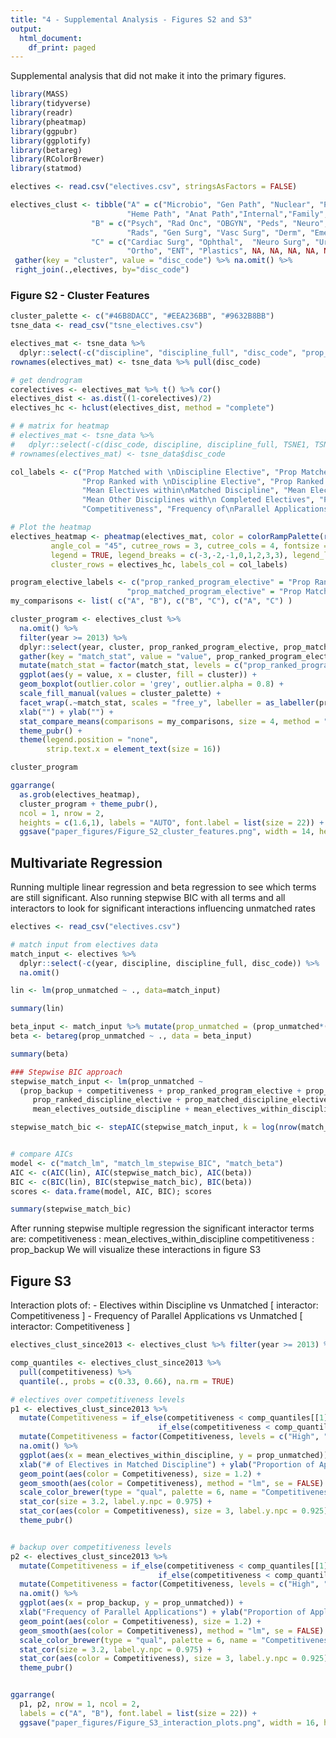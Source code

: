 ---
title: "4 - Supplemental Analysis - Figures S2 and S3"
output:
  html_document:
    df_print: paged
---

Supplemental analysis that did not make it into the primary figures. 

```{r}
library(MASS)
library(tidyverse)
library(readr)
library(pheatmap)
library(ggpubr)
library(ggplotify)
library(betareg)
library(RColorBrewer)
library(statmod)
```

```{r}
electives <- read.csv("electives.csv", stringsAsFactors = FALSE)

electives_clust <- tibble("A" = c("Microbio", "Gen Path", "Nuclear", "Pub Health","Neuro Path","Peds Neuro",
                          "Heme Path", "Anat Path","Internal","Family", "Med Gen", NA),
                  "B" = c("Psych", "Rad Onc", "OBGYN", "Peds", "Neuro", "Physiatry", "Anesth",
                          "Rads", "Gen Surg", "Vasc Surg", "Derm", "Emerg"),
                  "C" = c("Cardiac Surg", "Ophthal",  "Neuro Surg", "Urology",
                          "Ortho", "ENT", "Plastics", NA, NA, NA, NA, NA)) %>%
 gather(key = "cluster", value = "disc_code") %>% na.omit() %>%
 right_join(.,electives, by="disc_code")
```


### Figure S2 - Cluster Features

```{r, fig.height=7, fig.width=10}
cluster_palette <- c("#46B8DACC", "#EEA236BB", "#9632B8BB")
tsne_data <- read_csv("tsne_electives.csv")

electives_mat <- tsne_data %>% 
  dplyr::select(-c("discipline", "discipline_full", "disc_code", "prop_unmatched", "TSNE1", "TSNE2")) %>% data.matrix()
rownames(electives_mat) <- tsne_data %>% pull(disc_code)

# get dendrogram
corelectives <- electives_mat %>% t() %>% cor()
electives_dist <- as.dist((1-corelectives)/2)
electives_hc <- hclust(electives_dist, method = "complete")

```


```{r, fig.height=7, fig.width=10}
# # matrix for heatmap
# electives_mat <- tsne_data %>% 
#   dplyr::select(-c(disc_code, discipline, discipline_full, TSNE1, TSNE2, electives_clusters)) %>% data.matrix
# rownames(electives_mat) <- tsne_data$disc_code

col_labels <- c("Prop Matched with \nDiscipline Elective", "Prop Matched with \nProgram Elective", 
                "Prop Ranked with \nDiscipline Elective", "Prop Ranked with \nProgram Elective",
                "Mean Electives within\nMatched Discipline", "Mean Electives outside\nMatched Discipline",
                "Mean Other Disciplines with\n Completed Electives", "Prop Matched with >=3\n Discipline Electives",
                "Competitiveness", "Frequency of\nParallel Applications", "Prop Applicants Unmatched")

# Plot the heatmap
electives_heatmap <- pheatmap(electives_mat, color = colorRampPalette(rev(brewer.pal(n = 11, name = "RdYlBu")))(100), scale = "column",
         angle_col = "45", cutree_rows = 3, cutree_cols = 4, fontsize = 12, fontsize_row = 10, fontsize_col = 9, fontsize_number = 10,
         legend = TRUE, legend_breaks = c(-3,-2,-1,0,1,2,3,3), legend_labels = c("-3","-2","-1"," 0"," 1"," 2"," 3","Z-score\n\n\n"),
         cluster_rows = electives_hc, labels_col = col_labels)
```



```{r, fig.height=4, fig.width=9}
program_elective_labels <- c("prop_ranked_program_elective" = "Prop Ranked w/ Program Elective",
                          "prop_matched_program_elective" = "Prop Matched w/ Program Elective")
my_comparisons <- list( c("A", "B"), c("B", "C"), c("A", "C") )

cluster_program <- electives_clust %>%
  na.omit() %>%
  filter(year >= 2013) %>%
  dplyr::select(year, cluster, prop_ranked_program_elective, prop_matched_program_elective) %>%
  gather(key = "match_stat", value = "value", prop_ranked_program_elective, prop_matched_program_elective) %>%
  mutate(match_stat = factor(match_stat, levels = c("prop_ranked_program_elective", "prop_matched_program_elective"))) %>%
  ggplot(aes(y = value, x = cluster, fill = cluster)) +
  geom_boxplot(outlier.color = 'grey', outlier.alpha = 0.8) + 
  scale_fill_manual(values = cluster_palette) +
  facet_wrap(.~match_stat, scales = "free_y", labeller = as_labeller(program_elective_labels)) +
  xlab("") + ylab("") +
  stat_compare_means(comparisons = my_comparisons, size = 4, method = "t.test", label = "p.signif") +
  theme_pubr() +
  theme(legend.position = "none",
        strip.text.x = element_text(size = 16))

cluster_program
```

```{r, fig.height=12, fig.width=12}
ggarrange(
  as.grob(electives_heatmap), 
  cluster_program + theme_pubr(),
  ncol = 1, nrow = 2, 
  heights = c(1.6,1), labels = "AUTO", font.label = list(size = 22)) +
  ggsave("paper_figures/Figure_S2_cluster_features.png", width = 14, height = 14, dpi = "retina")
```



## Multivariate Regression 

Running multiple linear regression and beta regression to see which terms are still significant.
Also running stepwise BIC with all terms and all interactors to look for significant interactions influencing unmatched rates

```{r}
electives <- read_csv("electives.csv")

# match input from electives data
match_input <- electives %>% 
  dplyr::select(-c(year, discipline, discipline_full, disc_code)) %>% 
  na.omit()

```

```{r}
lin <- lm(prop_unmatched ~ ., data=match_input)

summary(lin)
```

```{r}
beta_input <- match_input %>% mutate(prop_unmatched = (prop_unmatched*(dim(match_input)[1] - 1) + 0.5) / dim(match_input)[1])
beta <- betareg(prop_unmatched ~ ., data = beta_input)

summary(beta)
```


```{r, echo=FALSE,results='hide',fig.keep='all'}
### Stepwise BIC approach 
stepwise_match_input <- lm(prop_unmatched ~ 
  (prop_backup + competitiveness + prop_ranked_program_elective + prop_matched_program_elective + mean_other_disciplines + 
     prop_ranked_discipline_elective + prop_matched_discipline_elective + 
     mean_electives_outside_discipline + mean_electives_within_discipline + prop_matched_3_discipline_elective)^2, data = match_input)

stepwise_match_bic <- stepAIC(stepwise_match_input, k = log(nrow(match_input)))


# compare AICs 
model <- c("match_lm", "match_lm_stepwise_BIC", "match_beta")
AIC <- c(AIC(lin), AIC(stepwise_match_bic), AIC(beta))
BIC <- c(BIC(lin), BIC(stepwise_match_bic), BIC(beta))
scores <- data.frame(model, AIC, BIC); scores
```

```{r}
summary(stepwise_match_bic)
```

After running stepwise multiple regression the significant interactor terms are: 
  competitiveness : mean_electives_within_discipline
  competitiveness : prop_backup
We will visualize these interactions in figure S3


## Figure S3

Interaction plots of: 
    - Electives within Discipline vs Unmatched    [ interactor: Competitiveness ]
    - Frequency of Parallel Applications vs Unmatched          [ interactor: Competitiveness ]
   

```{r, fig.height=5, fig.width=14}

electives_clust_since2013 <- electives_clust %>% filter(year >= 2013) %>% na.omit()

comp_quantiles <- electives_clust_since2013 %>%
  pull(competitiveness) %>% 
  quantile(., probs = c(0.33, 0.66), na.rm = TRUE)

# electives over competitiveness levels
p1 <- electives_clust_since2013 %>%
  mutate(Competitiveness = if_else(competitiveness < comp_quantiles[[1]], "Low", 
                                 if_else(competitiveness < comp_quantiles[[2]], "Med", "High"))) %>%
  mutate(Competitiveness = factor(Competitiveness, levels = c("High", "Med", "Low"))) %>% 
  na.omit() %>%
  ggplot(aes(x = mean_electives_within_discipline, y = prop_unmatched)) +
  xlab("# of Electives in Matched Discipline") + ylab("Proportion of Applicants Unmatched") +
  geom_point(aes(color = Competitiveness), size = 1.2) +
  geom_smooth(aes(color = Competitiveness), method = "lm", se = FALSE) +
  scale_color_brewer(type = "qual", palette = 6, name = "Competitiveness") +
  stat_cor(size = 3.2, label.y.npc = 0.975) +
  stat_cor(aes(color = Competitiveness), size = 3, label.y.npc = 0.925) +
  theme_pubr()


# backup over competitiveness levels
p2 <- electives_clust_since2013 %>%
  mutate(Competitiveness = if_else(competitiveness < comp_quantiles[[1]], "Low", 
                                 if_else(competitiveness < comp_quantiles[[2]], "Med", "High"))) %>%
  mutate(Competitiveness = factor(Competitiveness, levels = c("High", "Med", "Low"))) %>% 
  na.omit() %>%
  ggplot(aes(x = prop_backup, y = prop_unmatched)) +
  xlab("Frequency of Parallel Applications") + ylab("Proportion of Applicants Unmatched") +
  geom_point(aes(color = Competitiveness), size = 1.2) +
  geom_smooth(aes(color = Competitiveness), method = "lm", se = FALSE) +
  scale_color_brewer(type = "qual", palette = 6, name = "Competitiveness") +
  stat_cor(size = 3.2, label.y.npc = 0.975) +
  stat_cor(aes(color = Competitiveness), size = 3, label.y.npc = 0.925) +
  theme_pubr()


ggarrange(
  p1, p2, nrow = 1, ncol = 2, 
  labels = c("A", "B"), font.label = list(size = 22)) +
  ggsave("paper_figures/Figure_S3_interaction_plots.png", width = 16, height = 5, dpi = "retina")

```


